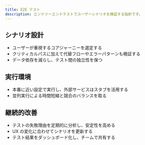 ```yaml
---
title: E2E テスト
description: エンドツーエンドテストでユーザーシナリオを検証する指針です。
---
```


## シナリオ設計

- ユーザーが重視するコアジャーニーを選定する
- クリティカルパスに加えて代替フローやエラーパターンも検証する
- データ依存を減らし、テスト間の独立性を保つ

## 実行環境

- 本番に近い設定で実行し、外部サービスはスタブを活用する
- 並列実行による時間短縮と競合のバランスを取る

## 継続的改善

- テストの失敗理由を定期的に分析し、安定性を高める
- UX の変化に合わせてシナリオを更新する
- テスト結果をダッシュボード化し、チームで共有する
